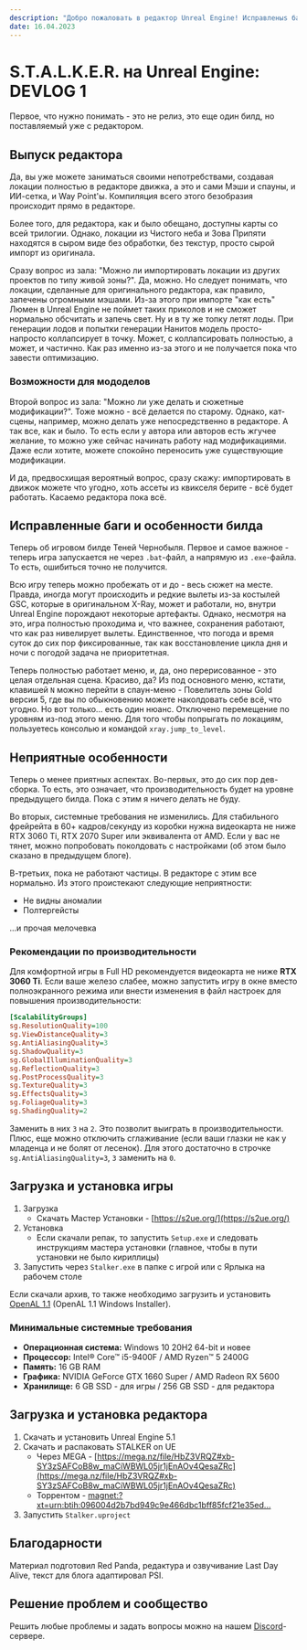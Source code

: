 ```yaml
---
description: "Добро пожаловать в редактор Unreal Engine! Исправленыs баги, улучшена производительность и многое другое. Узнайте о новых подробностях больше. Играйте, создавайте и наслаждайтесь атмосферой Чернобыля!"
date: 16.04.2023
---
```



# S.T.A.L.K.E.R. на Unreal Engine: DEVLOG 1

<Authors date="16.04.2023" by="под авторством:">
  <Author name="Red Panda" />
  <Author name="Last Day Alive" link="https://www.youtube.com/channel/UCagShjMvwP2028fQUoykehw" />
  <Author name="PSI" link="https://github.com/psiget" />
</Authors>

<Youtube code="wRqi6ITesJ4" />

Первое, что нужно понимать - это не релиз, это еще один билд, но поставляемый уже с редактором.

## Выпуск редактора

Да, вы уже можете заниматься своими непотребствами, создавая локации полностью в редакторе движка, а это и сами Мэши и спауны, и ИИ-сетка, и Way Point'ы. Компиляция всего этого безобразия происходит прямо в редакторе.

Более того, для редактора, как и было обещано, доступны карты со всей трилогии. Однако, локации из Чистого неба и Зова Припяти находятся в сыром виде без обработки, без текстур, просто сырой импорт из оригинала.

Cразу вопрос из зала: "Можно ли импортировать локации из других проектов по типу живой зоны?". Да, можно. Но следует понимать, что локации, сделанные для оригинального редактора, как правило, запечены огромными мэшами. Из-за этого при импорте "как есть" Люмен в Unreal Engine не поймет таких приколов и не сможет нормально обсчитать и запечь свет. Ну и в ту же топку летят лоды. При генерации лодов и попытки генерации Нанитов модель просто-напросто коллапсирует в точку. Может, с коллапсировать полностью, а может, и частично. Как раз именно из-за этого и не получается пока что завести оптимизацию.

### Возможности для мододелов

Второй вопрос из зала: "Можно ли уже делать и сюжетные модификации?". Тоже можно - всё делается по старому. Однако, кат-сцены, например, можно делать уже непосредственно в редакторе. А так все, как и было. То есть если у автора или авторов есть жгучее желание, то можно уже сейчас начинать работу над модификациями. Даже если хотите, можете спокойно переносить уже существующие модификации.

И да, предвосхищая вероятный вопрос, сразу скажу: импортировать в движок можете что угодно, хоть ассеты из квикселя берите - всё будет работать. Касаемо редактора пока всё.

## Исправленные баги и особенности билда

Теперь об игровом билде Теней Чернобыля. Первое и самое важное - теперь игра запускается не через `.bat`-файл, а напрямую из `.exe`-файла. То есть, ошибиться точно не получится.

Всю игру теперь можно пробежать от и до - весь сюжет на месте. Правда, иногда могут происходить и редкие вылеты из-за костылей GSC, которые в оригинальном X-Ray, может и работали, но, внутри Unreal Engine порождают некоторые артефакты. Однако, несмотря на это, игра полностью проходима и, что важнее, сохранения работают, что как раз нивелирует вылеты. Единственное, что погода и время суток до сих пор фиксированные, так как восстановление цикла дня и ночи с погодой задача не приоритетная.

Теперь полностью работает меню, и, да, оно перерисованное - это целая отдельная сцена. Красиво, да? Из под основного меню, кстати, клавишей `N` можно перейти в спаун-меню - Повелитель зоны Gold версии 5, где вы по обыкновению можете наколдовать себе всё, что угодно. Но вот только... есть один нюанс. Отключено перемещение по уровням из-под этого меню. Для того чтобы попрыгать по локациям, пользуетесь консолью и командой `xray.jump_to_level`.

## Неприятные особенности

Теперь о менее приятных аспектах. Во-первых, это до сих пор дев-сборка. То есть, это означает, что производительность будет на уровне предыдущего билда. Пока с этим я ничего делать не буду.

Во вторых, системные требования не изменились. Для стабильного фрейрейта в 60+ кадров/секунду из коробки нужна видеокарта не ниже RTX 3060 Ti, RTX 2070 Super или эквивалента от AMD. Если у вас не тянет, можно попробовать поколдовать с настройками (об этом было сказано в предыдущем блоге).

В-третьих, пока не работают частицы. В редакторе с этим все нормально. Из этого проистекают следующие неприятности:

- Не видны аномалии
- Полтергейсты

...и прочая мелочевка

### Рекомендации по производительности

Для комфортной игры в Full HD рекомендуется видеокарта не ниже **RTX 3060 Ti**. Если ваше железо слабее, можно запустить игру в окне вместо полноэкранного режима или внести изменения в файл настроек для повышения производительности:

```ini filename="{game}\Stalker\Saved\Config\Windows\GameUserSettings.ini" {5-7,10-12}
[ScalabilityGroups]
sg.ResolutionQuality=100
sg.ViewDistanceQuality=3
sg.AntiAliasingQuality=3
sg.ShadowQuality=3
sg.GlobalIlluminationQuality=3
sg.ReflectionQuality=3
sg.PostProcessQuality=3
sg.TextureQuality=3
sg.EffectsQuality=3
sg.FoliageQuality=3
sg.ShadingQuality=2
```

Заменить в них `3` на `2`. Это позволит выиграть в производительности. Плюс, еще можно отключить сглаживание (если ваши глазки не как у младенца и не болят от лесенок). Для этого достаточно в строчке `sg.AntiAliasingQuality=3`, `3` заменить на `0`.

## Загрузка и установка игры

1. Загрузка
    - Скачать Мастер Установки - [https://s2ue.org/](https://s2ue.org/)
2. Установка
    - Если скачали репак, то запустить `Setup.exe` и следовать инструкциям мастера установки (главное, чтобы в пути установки не было кириллицы)
3. Запустить через `Stalker.exe` в папке с игрой или с Ярлыка на рабочем столе

Если скачали архив, то также необходимо загрузить и установить [OpenAL 1.1](https://www.openal.org/downloads/) (OpenAL 1.1 Windows Installer).

### Минимальные системные требования

- **Операционная система:** Windows 10 20H2 64-bit и новее
- **Процессор:** Intel® Core™ i5-9400F / AMD Ryzen™ 5 2400G
- **Память:** 16 GB RAM
- **Графика:** NVIDIA GeForce GTX 1660 Super / AMD Radeon RX 5600
- **Хранилище:** 6 GB SSD - для игры / 256 GB SSD - для редактора

## Загрузка и установка редактора

1. Скачать и установить Unreal Engine 5.1
2. Скачать и распаковать STALKER on UE
    - Через MEGA - [https://mega.nz/file/HbZ3VRQZ#xb-SY3zSAFCoB8w_maCiWBWL05jr1jEnAOv4QesaZRc](https://mega.nz/file/HbZ3VRQZ#xb-SY3zSAFCoB8w_maCiWBWL05jr1jEnAOv4QesaZRc)
    - Торрентом - [magnet:?xt=urn:btih:096004d2b7bd949c9e466dbc1bff85fcf21e35ed...](magnet:?xt=urn:btih:096004d2b7bd949c9e466dbc1bff85fcf21e35ed&xt=urn:btmh:122065e12a0369637637a7a469d436169315ce638111f946677edb71273411931be7&dn=BuildEditorFull_135.7z&tr=udp%3a%2f%2ftracker.opentrackr.org%3a1337%2fannounce&tr=udp%3a%2f%2fopen.demonii.com%3a1337%2fannounce&tr=udp%3a%2f%2fopen.tracker.cl%3a1337%2fannounce&tr=udp%3a%2f%2fopentracker.i2p.rocks%3a6969%2fannounce&tr=https%3a%2f%2fopentracker.i2p.rocks%3a443%2fannounce&tr=udp%3a%2f%2ftracker.openbittorrent.com%3a6969%2fannounce&tr=http%3a%2f%2ftracker.openbittorrent.com%3a80%2fannounce&tr=udp%3a%2f%2f9.rarbg.com%3a2810%2fannounce&tr=udp%3a%2f%2fexodus.desync.com%3a6969%2fannounce&tr=udp%3a%2f%2fopen.stealth.si%3a80%2fannounce&tr=udp%3a%2f%2ftracker.torrent.eu.org%3a451%2fannounce&tr=udp%3a%2f%2ftracker.moeking.me%3a6969%2fannounce&tr=udp%3a%2f%2fexplodie.org%3a6969%2fannounce&tr=https%3a%2f%2ftracker.tamersunion.org%3a443%2fannounce&tr=udp%3a%2f%2ftracker1.bt.moack.co.kr%3a80%2fannounce&tr=udp%3a%2f%2ftracker.bitsearch.to%3a1337%2fannounce&tr=udp%3a%2f%2ftracker.altrosky.nl%3a6969%2fannounce&tr=udp%3a%2f%2ftracker-udp.gbitt.info%3a80%2fannounce&tr=udp%3a%2f%2fmovies.zsw.ca%3a6969%2fannounce&tr=https%3a%2f%2ftracker.gbitt.info%3a443%2fannounce&tr=http%3a%2f%2ftracker.gbitt.info%3a80%2fannounce&tr=udp%3a%2f%2ftracker.tiny-vps.com%3a6969%2fannounce)
3. Запустить `Stalker.uproject`

## Благодарности

Материал подготовил Red Panda, редактура и озвучивание Last Day Alive, текст для блога адаптировал PSI.

## Решение проблем и сообщество

Решить любые проблемы и задать вопросы можно на нашем [Discord](https://discord.gg/red-projects-530968529311367178)-сервере.
